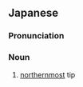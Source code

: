 ==Japanese==
{{ja-kanjitab|さい|ほく|たん|yomi=on}}

===Pronunciation===
{{ja-pron|さいほくたん|y=on}}

===Noun===
{{ja-noun|さいほくたん}}

# [[northernmost]] tip
